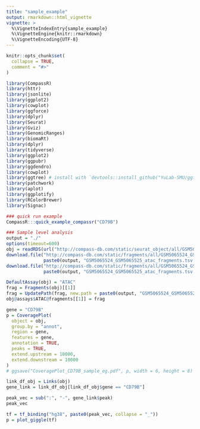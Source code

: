 ```yaml
---
title: "sample_example"
output: rmarkdown::html_vignette
vignette: >
  %\VignetteIndexEntry{sample_example}
  %\VignetteEngine{knitr::rmarkdown}
  %\VignetteEncoding{UTF-8}
---
```


```r
knitr::opts_chunk$set(
  collapse = TRUE,
  comment = "#>"
)
```

```r
library(CompassR)
library(httr)
library(jsonlite)
library(ggplot2)
library(cowplot)
library(ggforce)
library(dplyr)
library(Seurat)
library(Gviz)
library(GenomicRanges)
library(biomaRt)
library(dplyr)
library(tidyverse)
library(ggplot2)
library(ggpubr)
library(ggdendro)
library(cowplot)
library(ggtree) # install with `devtools::install_github("YuLab-SMU/ggtree")` as you need a version newer than what bioconductor serves
library(patchwork)
library(aplot)
library(ggplotify)
library(RColorBrewer)
library(Signac)

### quick run example
CompassR:::quick_example_compassr("CD79B")
```

```r
### Sample level analysis
output = "./"
options(timeout=600)
obj = readRDS(url("http://compass-db.com/static/seurat_object/all/GSM5065524_GSM5065525.rds", "rb"))
download.file("http://compass-db.com/static/fragments/all/GSM5065524_GSM5065525_atac_fragments.tsv.gz",
              paste0(output, "GSM5065524_GSM5065525_atac_fragments.tsv.gz"))
download.file("http://compass-db.com/static/fragments/all/GSM5065524_GSM5065525_atac_fragments.tsv.gz.tbi",
              paste0(output, "GSM5065524_GSM5065525_atac_fragments.tsv.gz.tbi"))

```

```r
DefaultAssay(obj) = "ATAC"
frag = Fragments(obj)[[1]]
frag = UpdatePath(frag, new.path = paste0(output, "GSM5065524_GSM5065525_atac_fragments.tsv.gz"), verbose = TRUE)
obj@assays$ATAC@fragments[[1]] = frag

gene = "CD79B"
p = CoveragePlot(
  object = obj,
  group.by = "annot",
  region = gene,
  features = gene,
  annotation = TRUE,
  peaks = TRUE,
  extend.upstream = 10000,
  extend.downstream = 10000
)
# ggsave("CoveragePlot_CD79B_sample_eg.pdf", p, width = 6, height = 8)
```

```r
link_df_obj = Links(obj)
gene_link = link_df_obj[link_df_obj$gene == "CD79B"]

peak_vec = sub(":", "-", gene_link$peak)
peak_vec

tf = tf_binding("hg38", paste0(peak_vec, collapse = "_"))
p = plot_giggle(tf)
```

